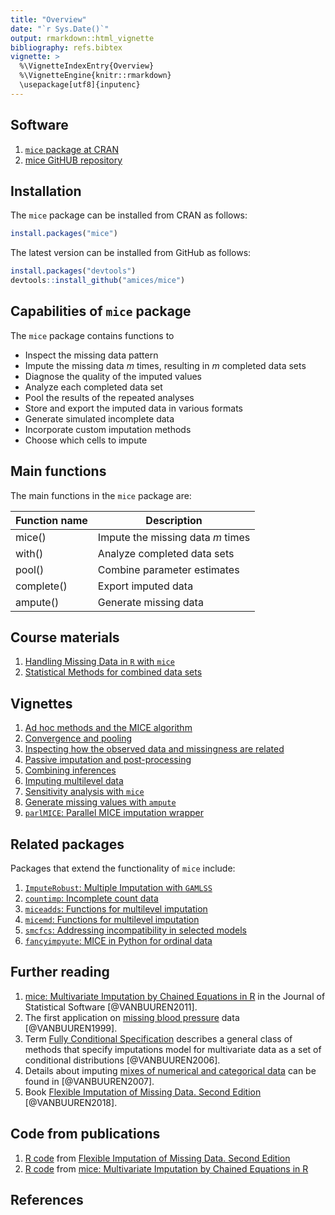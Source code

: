 ```yaml
---
title: "Overview"
date: "`r Sys.Date()`"
output: rmarkdown::html_vignette
bibliography: refs.bibtex
vignette: >
  %\VignetteIndexEntry{Overview}
  %\VignetteEngine{knitr::rmarkdown}
  \usepackage[utf8]{inputenc}
---
```


<!-- overview.md is generated from overview.Rmd. Please edit that file -->

## Software

1. [`mice` package at CRAN](https://cran.r-project.org/package=mice)
2. [mice GitHUB repository](https://github.com/amices/mice)

## Installation

The `mice` package can be installed from CRAN as follows:

```r
install.packages("mice")
```

The latest version can be installed from GitHub as follows: 

```r
install.packages("devtools")
devtools::install_github("amices/mice")
```

## Capabilities of `mice` package

The `mice` package contains functions to

- Inspect the missing data pattern
- Impute the missing data $m$ times, resulting in $m$ completed data sets
- Diagnose the quality of the imputed values
- Analyze each completed data set
- Pool the results of the repeated analyses
- Store and export the imputed data in various formats
- Generate simulated incomplete data
- Incorporate custom imputation methods
- Choose which cells to impute

## Main functions

The main functions in the `mice` package are:

Function name      | Description
-------------------|---------------------------------
mice()             | Impute the missing data $m$ times 
with()             | Analyze completed data sets
pool()             | Combine parameter estimates
complete()         | Export imputed data
ampute()           | Generate missing data

## Course materials

1. [Handling Missing Data in `R` with `mice`](https://github.com/amices/Winnipeg)
2. [Statistical Methods for combined data sets](https://stefvanbuuren.name/RECAPworkshop/)

## Vignettes

1. [Ad hoc methods and the MICE algorithm](https://www.gerkovink.com/miceVignettes/Ad_hoc_and_mice/Ad_hoc_methods.html)
2. [Convergence and pooling](https://www.gerkovink.com/miceVignettes/Convergence_pooling/Convergence_and_pooling.html)
3. [Inspecting how the observed data and missingness are related](https://www.gerkovink.com/miceVignettes/Missingness_inspection/Missingness_inspection.html)
4. [Passive imputation and post-processing](https://www.gerkovink.com/miceVignettes/Passive_Post_processing/Passive_imputation_post_processing.html)
5. [Combining inferences](https://www.gerkovink.com/miceVignettes/Combining_inferences/Combining_inferences.html)
6. [Imputing multilevel data](https://www.gerkovink.com/miceVignettes/Multi_level/Multi_level_data.html)
7. [Sensitivity analysis with `mice`](https://www.gerkovink.com/miceVignettes/Sensitivity_analysis/Sensitivity_analysis.html)
8. [Generate missing values with `ampute`](https://rianneschouten.github.io/mice_ampute/vignette/ampute.html)
9. [`parlMICE`: Parallel MICE imputation wrapper](https://www.gerkovink.com/parlMICE/Vignette_parlMICE.html)

## Related packages

Packages that extend the functionality of `mice` include:

1. [`ImputeRobust`: Multiple Imputation with `GAMLSS`](https://github.com/dsalfran/ImputeRobust)
2. [`countimp`: Incomplete count data](https://github.com/kkleinke/countimp)
3. [`miceadds`: Functions for multilevel imputation](https://github.com/alexanderrobitzsch/miceadds)
4. [`micemd`: Functions for multilevel imputation](https://cran.r-project.org/package=micemd)
5. [`smcfcs`: Addressing incompatibility in selected models](https://github.com/jwb133/smcfcs)
6. [`fancyimpyute`: MICE in Python for ordinal data](https://github.com/hammerlab/fancyimpute)

## Further reading

1. [mice: Multivariate Imputation by Chained Equations in R](https://stefvanbuuren.name/publications/2011%20MICE%20-%20JSS.pdf) in the Journal of Statistical Software [@VANBUUREN2011]. 
2. The first application on [missing blood pressure](https://stefvanbuuren.name/publications/Multiple%20imputation%20-%20Stat%20Med%201999.pdf) data [@VANBUUREN1999]. 
3. Term [Fully Conditional Specification](https://stefvanbuuren.name/publications/FCS%20in%20multivariate%20imputation%20-%20JSCS%202006.pdf) describes a general class of methods that specify imputations model for multivariate data as a set of conditional distributions [@VANBUUREN2006].
4. Details about imputing [mixes of numerical and categorical data](https://stefvanbuuren.name/publications/MI%20by%20FCS%20-%20SMMR%202007.pdf) can be found in [@VANBUUREN2007]. 
5. Book [Flexible Imputation of Missing Data. Second Edition](https://stefvanbuuren.name/fimd/) [@VANBUUREN2018].

## Code from publications

1. [R code](https://github.com/stefvanbuuren/fimdbook/blob/master/R/fimd.R) from [Flexible Imputation of Missing Data. Second Edition](https://stefvanbuuren.name/fimd/)
2. [R code](https://www.jstatsoft.org/index.php/jss/article/downloadSuppFile/v045i03/v45i03.R) from [mice: Multivariate Imputation by Chained Equations in R](https://www.jstatsoft.org/article/view/v045i03)


## References
